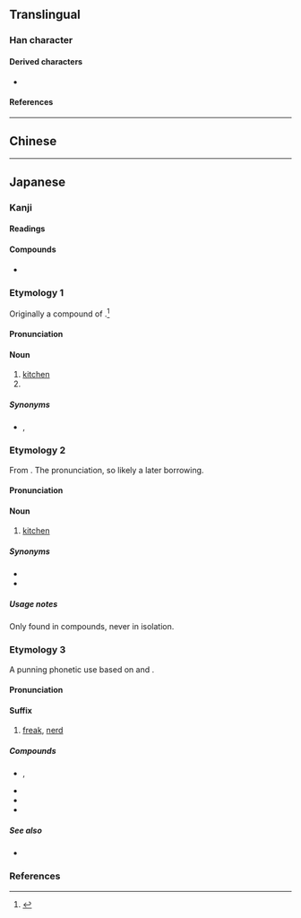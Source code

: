 {{also|廚}}
{{character info/new}}
==Translingual==

===Han character===
{{Han char|rn=27|rad=厂|as=10|sn=12|four=|canj=MMTI|ids=⿸厂⿰豆寸}}

====Derived characters====
* {{l|mul|[[𠾇]], [[㡡]], [[𭞭]], [[𪷏]], [[橱]], [[蟵]], [[𮖳]], [[蹰]], [[𡐷]], [[𧒉]]}}

====References====
{{Han ref|kx=0162.371|dkj=03005|dj=0370.160|hdz=10075.240|uh=53A8}}

----

==Chinese==
{{zh-see|廚|sv}}

----

==Japanese==

===Kanji===
{{ja-kanji|grade=8|rs=厂10|kyu=廚}}

====Readings====
{{ja-readings
|goon=じゅう<ぢゆう, ず<づ
|kanon=ちゅう<ちゆう
|kun=くりや-
}}

====Compounds====
* {{ja-r|厨%子|ず%し}}

===Etymology 1===
{{ja-kanjitab|yomi=k|くりや}}

Originally a compound of {{compound|lang=ja|sort=くりや|涅|tr1=kuri|t1=[[black]]; [[dark]]-[[color|colored]]|pos1=cognate with {{m|ja|黒|tr=kuro||black}}; in reference to the darkening of the walls from soot from cooking fires|屋|tr2=ya|t2=[[house]]; [[shed]]}}.<ref name="KDJ">{{R:Kokugo Dai Jiten}}</ref>

====Pronunciation====
{{ja-pron|yomi=k|くりや|acc=0|acc_ref=DJR}}

====Noun====
{{ja-noun|kyu=廚|くりや}}

# [[kitchen]]
# {{abbreviation|lang=ja|厨人||[[chef]]}}

=====Synonyms=====
* {{sense|kitchen}} {{ja-r|台%所|たい%どころ}}, {{ja-r|台%所|たい%どこ}}

===Etymology 2===
{{ja-kanjitab|yomi=o|ちゅう}}

From {{der|ja|ltc|sort=ちゆう|-}} {{ltc-l|廚}}. The ''{{ll|ja|漢音|kan'on}}'' pronunciation, so likely a later borrowing.

====Pronunciation====
{{ja-pron|yomi=kanon|ちゅう}}

====Noun====
{{ja-noun|kyu=廚|ちゅう}}

# [[kitchen]]

=====Synonyms=====
* {{ja-r|庖%厨|ほう%ちゅう}}
* {{ja-r|厨%房|ちゅう%ぼう}}

=====Usage notes=====
Only found in compounds, never in isolation.

===Etymology 3===
{{ja-kanjitab|yomi=o|ちゅう}}

A punning phonetic use based on {{m|ja|中坊|tr=chūbō||middle school student, noob|pos=derogatory}} and {{m|ja|厨房|tr=chūbō||kitchen}}.

====Pronunciation====
{{ja-pron|yomi=kanon|ちゅう}}

====Suffix====
{{ja-pos|suffix|ちゅう}}

# {{lb|ja|internet slang}} [[freak]], [[nerd]]
#: {{ja-usex|ニコ'''厨'''|ニコ-'''ちゅう'''|{{w|Niconico}} addict}}

=====Compounds=====
* {{ja-r|厨%房|ちゅう%ぼう|rom=-}}, {{ja-r|厨%坊|ちゅう%ぼう|[[Internet]] [[troll]]}} 
* {{ja-r|硬派厨|こう%は%ちゅう|Internet [[tough guy]]}}
* {{ja-r|切断厨|せつ%だん%ちゅう|[[ragequitter]]}}
* {{ja-r|特定厨|とく%てい%ちゅう}}

=====See also=====
* {{ja-r|廃|はい}}

===References===
<references/>